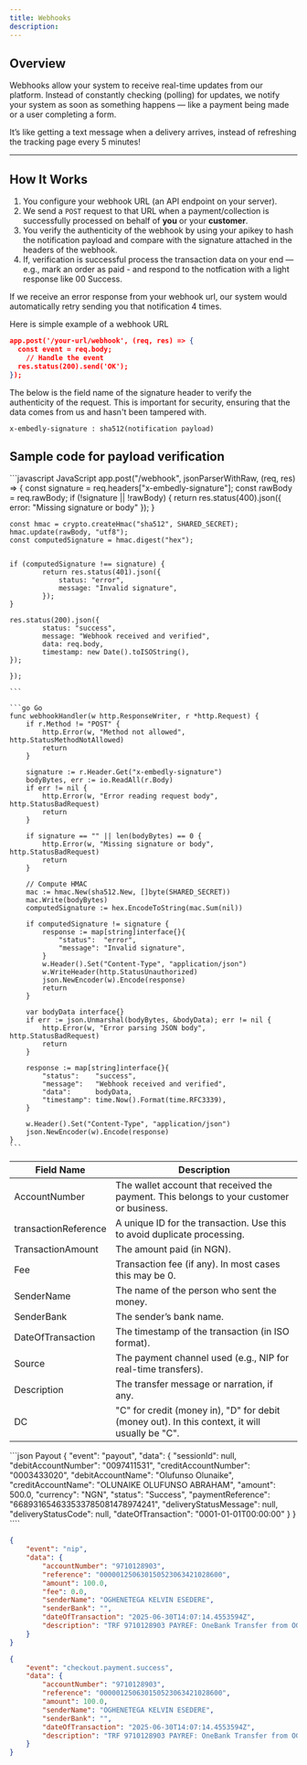 ```yaml
---
title: Webhooks
description:
---
```


## Overview

Webhooks allow your system to receive real-time updates from our platform. Instead of constantly checking (polling) for updates, we notify your system as soon as something happens — like a payment being made or a user completing a form.

It’s like getting a text message when a delivery arrives, instead of refreshing the tracking page every 5 minutes!

---

## How It Works

1. You configure your webhook URL (an API endpoint on your server).
2. We send a `POST` request to that URL when a payment/collection is successfully processed on behalf of **you** or your **customer**.
3. You verify the authenticity of the webhook by using your apikey to hash the notification payload and compare with the signature attached in the headers of the webhook.
4. If, verification is successful process the transaction data on your end — e.g., mark an order as paid - and respond to the notfication with a light response like 00 Success.

<Info>
	If we receive an error response from your webhook url, our system would
	automatically retry sending you that notification 4 times.
</Info>

Here is simple example of a webhook URL

```json
app.post('/your-url/webhook', (req, res) => {
  const event = req.body;
    // Handle the event
  res.status(200).send('OK');
});
```

<Info>
The below is the field name of the signature header to verify the authenticity of the request. This is important for security, ensuring that the data comes from us and hasn't been tampered with.

`x-embedly-signature : sha512(notification payload)`

</Info>

## Sample code for payload verification

<CodeGroup>
	```javascript JavaScript
	app.post("/webhook", jsonParserWithRaw, (req, res) => {
    const signature = req.headers["x-embedly-signature"];
    const rawBody = req.rawBody; 
    if (!signature || !rawBody) {
			return res.status(400).json({ error: "Missing signature or body" });
    }

    const hmac = crypto.createHmac("sha512", SHARED_SECRET);
    hmac.update(rawBody, "utf8");
    const computedSignature = hmac.digest("hex");


    if (computedSignature !== signature) {
    		return res.status(401).json({
    			status: "error",
    			message: "Invalid signature",
    		});
    }

    res.status(200).json({
    		status: "success",
    		message: "Webhook received and verified",
    		data: req.body,
    		timestamp: new Date().toISOString(),
    });

    });

    ```

    ```go Go
    func webhookHandler(w http.ResponseWriter, r *http.Request) {
    	if r.Method != "POST" {
    		http.Error(w, "Method not allowed", http.StatusMethodNotAllowed)
    		return
    	}

    	signature := r.Header.Get("x-embedly-signature")
    	bodyBytes, err := io.ReadAll(r.Body)
    	if err != nil {
    		http.Error(w, "Error reading request body", http.StatusBadRequest)
    		return
    	}

    	if signature == "" || len(bodyBytes) == 0 {
    		http.Error(w, "Missing signature or body", http.StatusBadRequest)
    		return
    	}

    	// Compute HMAC
    	mac := hmac.New(sha512.New, []byte(SHARED_SECRET))
    	mac.Write(bodyBytes)
    	computedSignature := hex.EncodeToString(mac.Sum(nil))

    	if computedSignature != signature {
    		response := map[string]interface{}{
    			"status":  "error",
    			"message": "Invalid signature",
    		}
    		w.Header().Set("Content-Type", "application/json")
    		w.WriteHeader(http.StatusUnauthorized)
    		json.NewEncoder(w).Encode(response)
    		return
    	}

    	var bodyData interface{}
    	if err := json.Unmarshal(bodyBytes, &bodyData); err != nil {
    		http.Error(w, "Error parsing JSON body", http.StatusBadRequest)
    		return
    	}

    	response := map[string]interface{}{
    		"status":    "success",
    		"message":   "Webhook received and verified",
    		"data":      bodyData,
    		"timestamp": time.Now().Format(time.RFC3339),
    	}

    	w.Header().Set("Content-Type", "application/json")
    	json.NewEncoder(w).Encode(response)
    }
    ```

</CodeGroup>

| Field Name           | Description                                                                                    |
| -------------------- | ---------------------------------------------------------------------------------------------- |
| AccountNumber        | The wallet account that received the payment. This belongs to your customer or business.       |
| transactionReference | A unique ID for the transaction. Use this to avoid duplicate processing.                       |
| TransactionAmount    | The amount paid (in NGN).                                                                      |
| Fee                  | Transaction fee (if any). In most cases this may be 0.                                         |
| SenderName           | The name of the person who sent the money.                                                     |
| SenderBank           | The sender’s bank name.                                                                        |
| DateOfTransaction    | The timestamp of the transaction (in ISO format).                                              |
| Source               | The payment channel used (e.g., NIP for real-time transfers).                                  |
| Description          | The transfer message or narration, if any.                                                     |
| DC                   | "C" for credit (money in), "D" for debit (money out). In this context, it will usually be "C". |

<RequestExample>
```json Payout
{
	"event": "payout",
	"data": {
		"sessionId": null,
		"debitAccountNumber": "0097411531",
		"creditAccountNumber": "0003433020",
		"debitAccountName": "Olufunso Olunaike",
		"creditAccountName": "OLUNAIKE OLUFUNSO ABRAHAM",
		"amount": 500.0,
		"currency": "NGN",
		"status": "Success",
		"paymentReference": "668931654633533785081478974241",
		"deliveryStatusMessage": null,
		"deliveryStatusCode": null,
		"dateOfTransaction": "0001-01-01T00:00:00"
	}
}
````

```json Inflow
{
	"event": "nip",
	"data": {
		"accountNumber": "9710128903",
		"reference": "000001250630150523063421028600",
		"amount": 100.0,
		"fee": 0.0,
		"senderName": "OGHENETEGA KELVIN ESEDERE",
		"senderBank": "",
		"dateOfTransaction": "2025-06-30T14:07:14.4553594Z",
		"description": "TRF 9710128903 PAYREF: OneBank Transfer from OGHENETEGA KELVIN ESEDERE to Neosmart Consulting/Onajite Esedere"
	}
}
```

```json Checkout
{
	"event": "checkout.payment.success",
	"data": {
		"accountNumber": "9710128903",
		"reference": "000001250630150523063421028600",
		"amount": 100.0,
		"senderName": "OGHENETEGA KELVIN ESEDERE",
		"senderBank": "",
		"dateOfTransaction": "2025-06-30T14:07:14.4553594Z",
		"description": "TRF 9710128903 PAYREF: OneBank Transfer from OGHENETEGA KELVIN ESEDERE to Neosmart Consulting/Onajite Esedere"
	}
}
```

</RequestExample>

